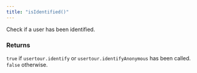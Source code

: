 ```yaml
---
title: "isIdentified()"
---
```


Check if a user has been identified.

### Returns 
`true` if `usertour.identify` or `usertour.identifyAnonymous` has been called. `false` otherwise.